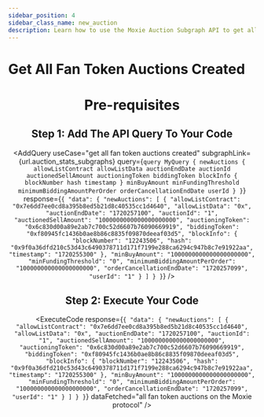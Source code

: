 ```yaml
---
sidebar_position: 4
sidebar_class_name: new_auction
description: Learn how to use the Moxie Auction Subgraph API to get all fan token auctions created.
---
```



# Get All Fan Token Auctions Created

<Header
  useCase="get all fan token auctions created"
  apiName="Moxie Auction Subgraph"
/>

# Pre-requisites

<Prerequisites apiName="Moxie Auction Subgraph" />

## Step 1: Add The API Query To Your Code

<AddQuery
  useCase="get all fan token auctions created"
  subgraphLink={url.auction_stats_subgraphs}
  query={`query MyQuery {
  newAuctions {
    allowListContract
    allowListData
    auctionEndDate
    auctionId
    auctionedSellAmount
    auctioningToken
    biddingToken
    blockInfo {
      blockNumber
      hash
      timestamp
    }
    minBuyAmount
    minFundingThreshold
    minimumBiddingAmountPerOrder
    orderCancellationEndDate
    userId
  }
}`}
  response={`{
  "data": {
    "newAuctions": [
      {
        "allowListContract": "0x7e6dd7ee0cd8a395b8ed5b21d8c40535cc1d4640",
        "allowListData": "0x",
        "auctionEndDate": "1720257100",
        "auctionId": "1",
        "auctionedSellAmount": "1000000000000000000000",
        "auctioningToken": "0x6c830d00a89e2ab7c700c52d6607b76090669919",
        "biddingToken": "0xf80945fc1436b0ae8b86c8835f09870deeaf03d5",
        "blockInfo": {
          "blockNumber": "12243506",
          "hash": "0x9f0a36dfd210c53d43c6490378711d171f7199e288ca6294c947b8c7e91922aa",
          "timestamp": "1720255300"
        },
        "minBuyAmount": "1000000000000000000000",
        "minFundingThreshold": "0",
        "minimumBiddingAmountPerOrder": "100000000000000000000",
        "orderCancellationEndDate": "1720257099",
        "userId": "1"
      }
    ]
  }
}`}
/>

## Step 2: Execute Your Code

<ExecuteCode
  response={`{
  "data": {
    "newAuctions": [
      {
        "allowListContract": "0x7e6dd7ee0cd8a395b8ed5b21d8c40535cc1d4640",
        "allowListData": "0x",
        "auctionEndDate": "1720257100",
        "auctionId": "1",
        "auctionedSellAmount": "1000000000000000000000",
        "auctioningToken": "0x6c830d00a89e2ab7c700c52d6607b76090669919",
        "biddingToken": "0xf80945fc1436b0ae8b86c8835f09870deeaf03d5",
        "blockInfo": {
          "blockNumber": "12243506",
          "hash": "0x9f0a36dfd210c53d43c6490378711d171f7199e288ca6294c947b8c7e91922aa",
          "timestamp": "1720255300"
        },
        "minBuyAmount": "1000000000000000000000",
        "minFundingThreshold": "0",
        "minimumBiddingAmountPerOrder": "100000000000000000000",
        "orderCancellationEndDate": "1720257099",
        "userId": "1"
      }
    ]
  }
}`}
  dataFetched="all fan token auctions on the Moxie protocol"
/>

<DeveloperSupport />
